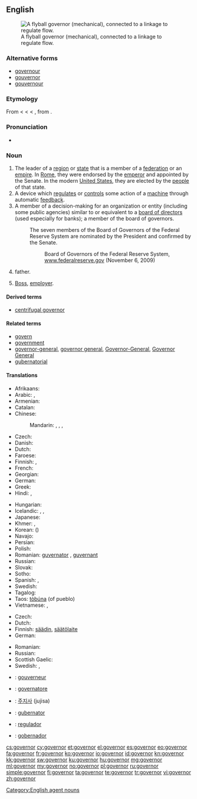 {{wikipedia}}
==English==
[[Image:Centrifugal governor.png|thumb|right|A flyball governor (mechanical), connected to a linkage to regulate flow.]]

===Alternative forms===
* [[governour]] {{qualifier|obsolete}}
* [[gouvernor]] {{qualifier|obsolete}}
* [[gouvernour]] {{qualifier|obsolete}}

===Etymology===
From {{etyl|enm}} {{term|govenour|lang=enm}} < {{etyl|fro}} {{term|gouvreneur|lang=fro}} < {{etyl|la}} {{term|gubernator|lang=la}} < {{etyl|grc}} {{term|κυβερνήτης|tr=kybernetes||steersman, pilot, guide}}, from {{term|κυβερνάω|tr=kybernao||to steer, to drive, to guide, to act as a pilot}}.

===Pronunciation===
* {{audio|En-us-governor.ogg|Audio (US)}}

===Noun===
{{en-noun}}

# The leader of a [[region]] or [[state]] that is a member of a [[federation]] or an [[empire]]. In [[Roman Empire|Rome]], they were endorsed by the [[emperor]] and appointed by the Senate. In the modern [[United States]], they are elected by the [[people]] of that state.
# A device which [[regulate]]s or [[control]]s some action of a [[machine]] through automatic [[feedback]].
# A member of a decision-making for an organization or entity (including some public agencies) similar to or equivalent to a [[board of directors]] (used especially for banks); a member of the board of governors.
#: The seven members of the Board of Governors of the Federal Reserve System are nominated by the President and confirmed by the Senate.
#:: Board of Governors of the Federal Reserve System, [http://www.federalreserve.gov/aboutthefed/bios/board/default.htm www.federalreserve.gov] (November 6, 2009)
# {{informal}} father.
# {{informal}} [[boss|Boss]], [[employer]].

====Derived terms====
* [[centrifugal governor]]

====Related terms====
* [[govern]]
* [[government]]
* [[governor-general]], [[governor general]], [[Governor-General]], [[Governor General]]
* [[gubernatorial]]

====Translations====
{{trans-top|leader of a region or state}}
* Afrikaans: {{t|af|goewerneur|xs=Afrikaans}}
* Arabic: {{t|ar|محافظ|m|tr=muḥāfiẓ|sc=Arab}}, {{t|ar|حاكم|m|tr=ḥākim|sc=Arab}}
* Armenian: {{t-|hy|նահանգապետ|tr=nahangapet}}
* Catalan: {{t|ca|governador|m}}
* Chinese:
*: Mandarin: {{t|zh|省長|sc=Hani}}, {{t|zh|省长|tr=shěngzhǎng|sc=Hani}} {{qualifier|esp. of a province}}, {{t|zh|州長|sc=Hani}}, {{t|zh|州长|tr=zhōuzhǎng|sc=Hani}}
* Czech: {{t-|cs|guvernér|m}}
* Danish: {{t|da|guvernør|c}}
* Dutch: {{t+|nl|gouverneur|m}}
* Faroese: {{t|fo|guvernørur|m}}
* Finnish: {{t-|fi|kuvernööri}}, {{t+|fi|maaherra}}
* French: {{t+|fr|gouverneur|m}}
* Georgian: {{t|ka|კატაბანი|tr=katabani|sc=Geor}}
* German: {{t+|de|Gouverneur|m}}
* Greek: {{t+|el|κυβερνήτης|m|tr=kyvernítis}}
* Hindi: {{t|hi|राज्यपाल|m|tr=rājyapāl|sc=Deva}}, {{t|hi|गवर्नर|m|tr=gavarnar|sc=Deva}}
{{trans-mid}}
* Hungarian: {{t|hu|kormányzó}}
* Icelandic: {{t|is|ríkisstjóri|m}}, {{t|is|landstjóri|m}}, {{qualifier|dated}} {{t|is|guvernör|m}}
* Japanese: {{t|ja|知事|tr=[[ちじ]], chiji|sc=Jpan}}
* Khmer: {{t|km|អភិបាល|sc=Khmr|tr=apʰi baal}}, {{t|km|ទេសាភិបាល|sc=Khmr|tr=teisaapʰibaal}}
* Korean: {{t|ko|지사|tr=jisa|sc=Kore}} ({{t|ko|知事|sc=Kore}})
* Navajo: {{tø|nv|naatʼáanii}}
* Persian: {{t|fa|فرماندار|tr=farmândâr|sc=fa-Arab}}
* Polish: {{t|pl|gubernator|m}}
* Romanian: [[guvernare|guvernator]] {{n}}, [[guvernare|guvernant]] {{m}}
* Russian: {{t+|ru|губернатор|m|tr=gubernátor}}
* Slovak: {{t|sk|guvernér|m}}
* Sotho: {{t|st|mmusi|xs=Sotho}}
* Spanish: {{t-|es|gobernador|m}}, {{t|es|gobernadora|f}}
* Swedish: {{t|sv|guvernör|c}}
* Tagalog: {{t|tl|gobernador}}
* Taos: [[tòbúna]] (of pueblo)
* Vietnamese: {{t|vi|thống đốc}}, {{t|vi|thống sử}}
{{trans-bottom}}

{{trans-top|device which regulates or controls}}
* Czech: {{t-|cs|regulátor|m}}
* Dutch: {{t|nl|regelaar}}
* Finnish: [[säädin]], [[säätölaite]]
* German: {{t+|de|Regler|m}}
{{trans-mid}}
* Romanian: {{t-|ro|regulator|m}}
* Russian: {{t+|ru|регулятор|m|tr=reguljátor}}
* Scottish Gaelic: {{t|gd|rianadair|m}}
* Swedish: {{t|sv|regulator|c}}, {{t|sv|centrifugalregulator|c}}
{{trans-bottom}}

{{checktrans-top}}
* {{ttbc|fr}}: [[gouverneur]] {{m}}
* {{ttbc|it}}: [[governatore]] {{m}}
* {{ttbc|ko}}: [[주지사]] (jujisa)
* {{ttbc|la}}: [[gubernator]] {{m}}
* {{ttbc|pt}}: [[regulador]] {{m}}
* {{ttbc|es}}: [[gobernador]] {{m}}
{{trans-bottom}}

[[Category:English agent nouns]]

[[cs:governor]]
[[cy:governor]]
[[et:governor]]
[[el:governor]]
[[es:governor]]
[[eo:governor]]
[[fa:governor]]
[[fr:governor]]
[[ko:governor]]
[[io:governor]]
[[id:governor]]
[[kn:governor]]
[[kk:governor]]
[[sw:governor]]
[[ku:governor]]
[[hu:governor]]
[[mg:governor]]
[[ml:governor]]
[[my:governor]]
[[no:governor]]
[[pl:governor]]
[[ru:governor]]
[[simple:governor]]
[[fi:governor]]
[[ta:governor]]
[[te:governor]]
[[tr:governor]]
[[vi:governor]]
[[zh:governor]]